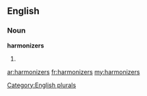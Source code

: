 ==English==

===Noun===
'''harmonizers'''

# {{plural of|[[harmonizer]]}}

[[Category:English plurals]]

[[ar:harmonizers]]
[[fr:harmonizers]]
[[my:harmonizers]]